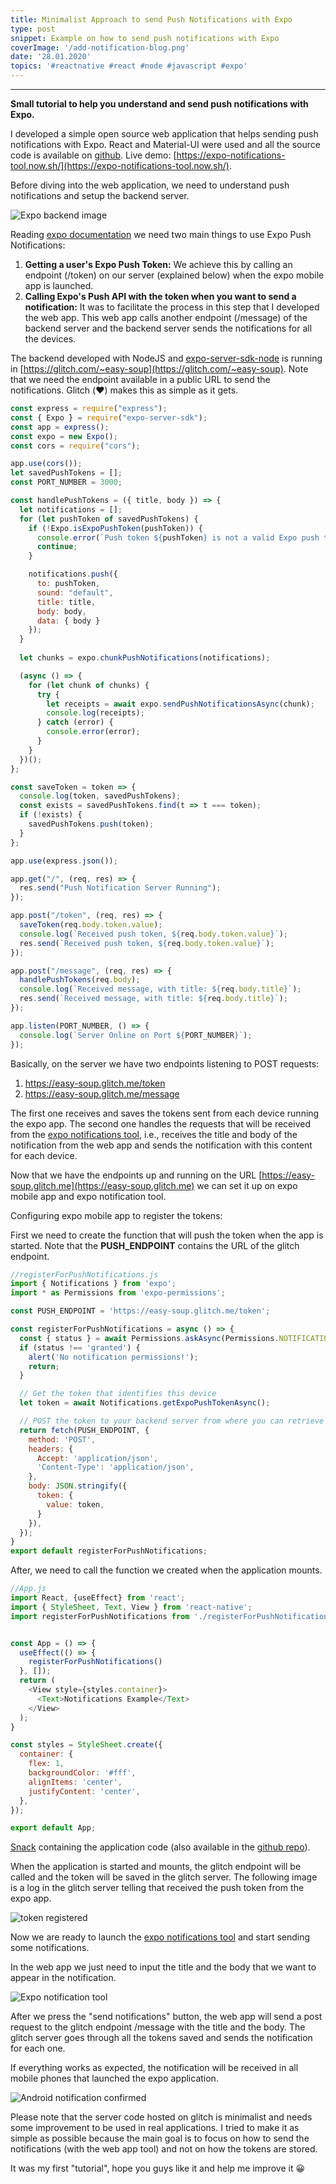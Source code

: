 ```yaml
---
title: Minimalist Approach to send Push Notifications with Expo
type: post
snippet: Example on how to send push notifications with Expo
coverImage: '/add-notification-blog.png'
date: '28.01.2020'
topics: '#reactnative #react #node #javascript #expo'
---
```


___

**Small tutorial to help you understand and send push notifications with Expo.**

I developed a simple open source web application that helps sending push notifications with Expo. React and Material-UI were used and all the source code is available on [github](https://github.com/jose-donato/expo-notifications-tool). Live demo: [https://expo-notifications-tool.now.sh/](https://expo-notifications-tool.now.sh/).

Before diving into the web application, we need to understand push notifications and setup the backend server.

![Expo backend image](https://i.imgur.com/wIVQJjm.png)

Reading [expo documentation](https://docs.expo.io/versions/latest/guides/push-notifications/) we need two main things to use Expo Push Notifications:

1. **Getting a user's Expo Push Token:**
We achieve this by calling an endpoint (/token) on our server (explained below) when the expo mobile app is launched.
2. **Calling Expo's Push API with the token when you want to send a notification:**
It was to facilitate the process in this step that I developed the web app. This web app calls another endpoint (/message) of the backend server and the backend server sends the notifications for all the devices.




The backend developed with NodeJS and [expo-server-sdk-node](https://github.com/expo/expo-server-sdk-node) is running in [https://glitch.com/~easy-soup](https://glitch.com/~easy-soup). Note that we need the endpoint available in a public URL to send the notifications. Glitch (❤️) makes this as simple as it gets. 

```javascript
const express = require("express");
const { Expo } = require("expo-server-sdk");
const app = express();
const expo = new Expo();
const cors = require("cors");

app.use(cors());
let savedPushTokens = [];
const PORT_NUMBER = 3000;

const handlePushTokens = ({ title, body }) => {
  let notifications = [];
  for (let pushToken of savedPushTokens) {
    if (!Expo.isExpoPushToken(pushToken)) {
      console.error(`Push token ${pushToken} is not a valid Expo push token`);
      continue;
    }

    notifications.push({
      to: pushToken,
      sound: "default",
      title: title,
      body: body,
      data: { body }
    });
  }
  
  let chunks = expo.chunkPushNotifications(notifications);

  (async () => {
    for (let chunk of chunks) {
      try {
        let receipts = await expo.sendPushNotificationsAsync(chunk);
        console.log(receipts);
      } catch (error) {
        console.error(error);
      }
    }
  })();
};

const saveToken = token => {
  console.log(token, savedPushTokens);
  const exists = savedPushTokens.find(t => t === token);
  if (!exists) {
    savedPushTokens.push(token);
  }
};

app.use(express.json());

app.get("/", (req, res) => {
  res.send("Push Notification Server Running");
});

app.post("/token", (req, res) => {
  saveToken(req.body.token.value);
  console.log(`Received push token, ${req.body.token.value}`);
  res.send(`Received push token, ${req.body.token.value}`);
});

app.post("/message", (req, res) => {
  handlePushTokens(req.body);
  console.log(`Received message, with title: ${req.body.title}`);
  res.send(`Received message, with title: ${req.body.title}`);
});

app.listen(PORT_NUMBER, () => {
  console.log(`Server Online on Port ${PORT_NUMBER}`);
});
```
Basically, on the server we have two endpoints listening to POST requests:
1. https://easy-soup.glitch.me/token
2. https://easy-soup.glitch.me/message

The first one receives and saves the tokens sent from each device running the expo app.
The second one handles the requests that will be received from the [expo notifications tool](https://expo-notifications-tool.now.sh/), i.e., receives the title and body of the notification from the web app and sends the notification with this content for each device.

Now that we have the endpoints up and running on the URL [https://easy-soup.glitch.me](https://easy-soup.glitch.me) we can set it up on expo mobile app and expo notification tool.


Configuring expo mobile app to register the tokens:

First we need to create the function that will push the token when the app is started. Note that the **PUSH_ENDPOINT** contains the URL of the glitch endpoint.

```javascript
//registerForPushNotifications.js
import { Notifications } from 'expo';
import * as Permissions from 'expo-permissions';

const PUSH_ENDPOINT = 'https://easy-soup.glitch.me/token';

const registerForPushNotifications = async () => {
  const { status } = await Permissions.askAsync(Permissions.NOTIFICATIONS);
  if (status !== 'granted') {
    alert('No notification permissions!');
    return;
  }

  // Get the token that identifies this device
  let token = await Notifications.getExpoPushTokenAsync();

  // POST the token to your backend server from where you can retrieve it to send push notifications.
  return fetch(PUSH_ENDPOINT, {
    method: 'POST',
    headers: {
      Accept: 'application/json',
      'Content-Type': 'application/json',
    },
    body: JSON.stringify({
      token: {
        value: token,
      }
    }),
  });
}
export default registerForPushNotifications;
```

After, we need to call the function we created when the application mounts.

```javascript
//App.js
import React, {useEffect} from 'react';
import { StyleSheet, Text, View } from 'react-native';
import registerForPushNotifications from './registerForPushNotifications';


const App = () => {
  useEffect(() => {
    registerForPushNotifications()
  }, []);
  return (
    <View style={styles.container}>
      <Text>Notifications Example</Text>
    </View>
  );
}

const styles = StyleSheet.create({
  container: {
    flex: 1,
    backgroundColor: '#fff',
    alignItems: 'center',
    justifyContent: 'center',
  },
});

export default App;
```

[Snack](https://snack.expo.io/ry81q7pWI) containing the application code (also available in the [github repo](https://github.com/jose-donato/expo-notifications-tool)).

When the application is started and mounts, the glitch endpoint will be called and the token will be saved in the glitch server. The following image is a log in the glitch server telling that received the push token from the expo app.

![token registered](https://i.imgur.com/KBEdFkg.png)



Now we are ready to launch the [expo notifications tool](https://expo-notifications-tool.now.sh/) and start sending some notifications. 

In the web app we just need to input the title and the body that we want to appear in the notification.

![Expo notification tool](https://i.imgur.com/V5Sr9qU.png)

After we press the "send notifications" button, the web app will send a post request to the glitch endpoint /message with the title and the body. The glitch server goes through all the tokens saved and sends the notification for each one.

If everything works as expected, the notification will be received in all mobile phones that launched the expo application.

![Android notification confirmed](https://i.imgur.com/TOj96c7.png)


Please note that the server code hosted on glitch is minimalist and needs some improvement to be used in real applications. 
I tried to make it as simple as possible because the main goal is to focus on how to send the notifications (with the web app tool) and not on how the tokens are stored.

It was my first "tutorial", hope you guys like it and help me improve it 😀
